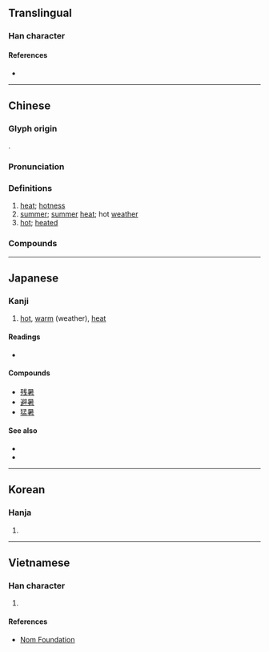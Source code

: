 {{character info/new}}
{{character info/new|codepoint=0xfa43}}
{{also|署|者}}
==Translingual==

===Han character===
{{Han char|rn=72|rad=日|as=08|sn=12|four=60604|canj=AJKA|ids=⿱日者}}

====References====
* {{Han ref|kx=0498.130|dkj=14031|dj=0866.110|hdz=21516.020|uh=6691|ud=26257|bh=B4BB|bd=46267}}

----

==Chinese==
{{zh-forms}}

===Glyph origin===
{{Han etym}}
{{Han compound|日|者|c1=s|c2=p|ls=psc}}.

===Pronunciation===
{{zh-pron
|m=shǔ
|c=syu2
|mn=qz:sír/tw,xm:sú/zz:sí
|w=2sr
|mc=y
|oc=y
|ma=
|cat=n,a
}}

===Definitions===
{{zh-hanzi}}

# [[heat]]; [[hotness]]
# [[summer]]; [[summer]] [[heat]]; hot [[weather]]
# [[hot]]; [[heated]]

===Compounds===
{{zh-der|去暑|徂暑|寒暑|寒來暑往|小暑|伏暑|中暑|大專暑訓|大暑|受暑|再寒暑|寒暑表|寒暑推移|寒耕暑耘|溽暑|蒸暑|浮瓜避暑|暑伏|炎暑|暑修班|暑月|暑期學校|拂暑|盛暑|殘暑|盛暑祁寒|癉暑|暑往寒來|暑歲|祁寒暑雨|暑氣|祁寒溽暑|烈暑|暑期|暑假|消暑|暑來寒往|暑天|暑雨|暑熱|酷暑|觸暑|避暑勝地|繁暑|隆暑|避暑|逭暑|闌暑|處暑}}

----

==Japanese==

===Kanji===
{{ja-kanji|grade=3|rs=日08}}

# [[hot]], [[warm]] (weather), [[heat]]

====Readings====
* {{ja-readings|goon=しょ<しよ|kanon=しょ<しよ|kun=あつ-い}}

====Compounds====
* [[残暑]]
* [[避暑]]
* [[猛暑]]

====See also====
* {{l|ja|暑い}}
* {{l|ja|暑さ}}

----

==Korean==

===Hanja===
{{ko-hanja|hangeul=서|eumhun=|rv=seo|mr=sŏ|y=se}}

# {{defn|lang=ko|sort=日08}}

----

==Vietnamese==

===Han character===
{{vi-readings|rs=日08|hanviet=thử}}

# {{defn|lang=vi|sort=日08}}

====References====
* [http://nomfoundation.org/common/nom_details.php?codepoint=6691 Nom Foundation]